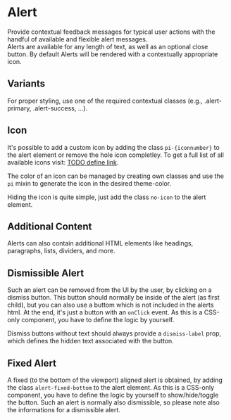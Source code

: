 
# Alert

Provide contextual feedback messages for typical user actions with the handful of available and flexible alert messages.<br/>
Alerts are available for any length of text, as well as an optional close button.
By default Alerts will be rendered with a contextually appropriate icon.

## Variants

For proper styling, use one of the required contextual classes (e.g., .alert-primary, .alert-success, ...).

<Canvas>
  <Story id="components-alert--variant" />
</Canvas>

## Icon

It's possible to add a custom icon by adding the class `pi-{iconnumber}` to the alert element or remove the hole icon completley.
To get a full list of all available icons visit: [TODO define link](https://design-system.post.ch/#/post-samples/icons).

The color of an icon can be managed by creating own classes and use the `pi` mixin to generate the icon in the desired theme-color.

<Source language="scss" dark code={CustomIconSnippet} />

<Canvas>
  <Story id="components-alert--custom-icon" />
</Canvas>

Hiding the icon is quite simple, just add the class `no-icon` to the alert element.

<Canvas>
  <Story id="components-alert--without-icon" />
</Canvas>

## Additional Content

Alerts can also contain additional HTML elements like headings, paragraphs, lists, dividers, and more.

<Canvas>
  <Story id="components-alert--content" />
</Canvas>

## Dismissible Alert

Such an alert can be removed from the UI by the user, by clicking on a dismiss button.
This button should normally be inside of the alert (as first child), but you can also use a buttom which is not included in the alerts html.
At the end, it's just a button with an `onClick` event. As this is a CSS-only component, you have to define the logic by yourself.

Dismiss buttons without text should always provide a `dismiss-label` prop, which defines the hidden text associated with the button.

<Canvas withSource>
  <Story id="components-alert--dismissible" />
</Canvas>

## Fixed Alert

A fixed (to the bottom of the viewport) aligned alert is obtained, by adding the class `alert-fixed-bottom` to the alert element.
As this is a CSS-only component, you have to define the logic by yourself to show/hide/toggle the button.
Such an alert is normally also dismissible, so please note also the informations for a dismissible alert.

<Canvas>
  <Story id="components-alert--fixed" />
</Canvas>
